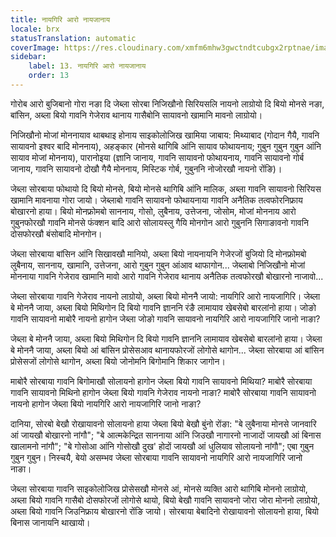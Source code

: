```yaml
---
title: नायगिरि आरो नायजानाय
locale: brx
statusTranslation: automatic
coverImage: https://res.cloudinary.com/xmfm6mhw3gwctndtcubgx2rptnae/image/upload/v1740468922/small_cover_tratado_de_psicologia_revolucionaria_a4c0dca4e0.webp
sidebar:
    label: 13. नायगिरि आरो नायजानाय
    order: 13
---
```

गोरोब आरो बुजिबानो गोरा नङा दि जेब्ला सोरबा निजिखौनो सिरियसलि नायनो लाग्रोयो दि बियो मोनसे नङा, बांसिन, अब्ला बियो गावनि गेजेराव थानाय गासैबोनि सायावनो खामानि मावनो लाग्रोयो।

निजिखौनो मोजां मोननायाव थाबथाइ होनाय साइकोलोजिख खामिया जाबाय: मिथ्याबाद (गोदान गैयै, गावनि सायावनो इश्वर बादि मोननाय), अहङ्कार (मोनसे थागिबि आंनि सायाव फोथायनाय; गुबुन गुबुन गुबुन आंनि सायाव मोजां मोननाय), पारानोइया (ज्ञानि जानाय, गावनि सायावनो फोथायनाय, गावनि सायावनो गोर्ब जानाय, गावनि सायावनो दोखौ गैयै मोननाय, मिस्टिक गोर्ब, गुबुननि नोजोरखौ नायनो रोंङि)।

जेब्ला सोरबाया फोथायो दि बियो मोनसे, बियो मोनसे थागिबि आंनि मालिक, अब्ला गावनि सायावनो सिरियस खामानि मावनाया गोरा जायो। जेब्लाबो गावनि सायावनो फोथायनाया गावनि अनैतिक तत्वफोरनिफ्राय बोखारनो हाया। बियो मोनफ्रोमबो साननाय, गोसो, लुबैनाय, उत्तेजना, जोसोम, मोजां मोननाय आरो गुबुनफोरखौ गावनि मोनसे फंक्शन बादि आरो सोलायस्लु गैयि मोनगोन आरो गुबुननि सिगाङावनो गावनि दोसफोरखौ बंसोबादि मोनगोन।

जेब्ला सोरबाया बांसिन आंनि सिखावखौ मानियो, अब्ला बियो नायनायनि गेजेरजों बुजियो दि मोनफ्रोमबो लुबैनाय, साननाय, खामानि, उत्तेजना, आरो गुबुन गुबुन आंआव थाफागोन... जेब्लाबो निजिखौनो मोजां मोननाया गावनि गेजेराव खामानि मावो आरो गावनि गेजेराव थानाय अनैतिक तत्वफोरखौ बोखारनो नाजावो...

जेब्ला सोरबाया गावनि गेजेराव नायनो लाग्रोयो, अब्ला बियो मोननै जायो: नायगिरि आरो नायजागिरि। जेब्ला बे मोननै जाया, अब्ला बियो मिथिगोन दि बियो गावनि ज्ञाननि रंङै लामायाव खेबसेबो बारलांनो हाया। जोङो गावनि सायावनो माबोरै नायनो हागोन जेब्ला जोङो गावनि सायावनो नायगिरि आरो नायजागिरि जानो नाङा?

जेब्ला बे मोननै जाया, अब्ला बियो मिथिगोन दि बियो गावनि ज्ञाननि लामायाव खेबसेबो बारलांनो हाया। जेब्ला बे मोननै जाया, अब्ला बियो आं बांसिन प्रोसेसआव थानायफोरजों लोगोसे थागोन... जेब्ला सोरबाया आं बांसिन प्रोसेसजों लोगोसे थागोन, अब्ला बियो जोनोमनि बिगोमानि शिकार जागोन।

माबोरै सोरबाया गावनि बिगोमाखौ सोलायनो हागोन जेब्ला बियो गावनि सायावनो मिथिया? माबोरै सोरबाया गावनि सायावनो मिथिनो हागोन जेब्ला बियो गावनि गेजेराव नायनो नाङा? माबोरै सोरबाया गावनि सायावनो नायनो हागोन जेब्ला बियो नायगिरि आरो नायजागिरि जानो नाङा?

दानिया, सोरबो बेखौ रोखायावनो सोलायनो हाया जेब्ला बियो बेखौ बुंनो रोंङा: "बे लुबैनाया मोनसे जानवारि आं जायखौ बोखारनो नांगौ"; "बे आत्मकेन्द्रित साननाया आंनि जिउखौ नागारनो नाजादों जायखौ आं बिनास खालामनो नांगौ"; "बे गोसोआ आंनि गोसोखौ दुख' होदों जायखौ आं धुलियाव सोलायनो नांगौ"; एबा गुबुन गुबुन गुबुन। निस्चयै, बेयो असम्भव जेब्ला सोरबाया गावनि सायावनो नायगिरि आरो नायजागिरि जानो नाङा।

जेब्ला सोरबाया गावनि साइकोलोजिख प्रोसेसखौ मोनसे आं, मोनसे व्यक्ति आरो थागिबि मोननो लाग्रोयो, अब्ला बियो गावनि गासैबो दोसफोरजों लोगोसे थायो, बियो बेखौ गावनि सायावनो जोरा जोरा मोननो लाग्रोयो, अब्ला बियो गावनि जिउनिफ्राय बोखारनो रोंङि जायो। सोरबाया बेबादिनो रोखायावनो सोलायनो हाया, बियो बिनास जानायनि थाखायो।

